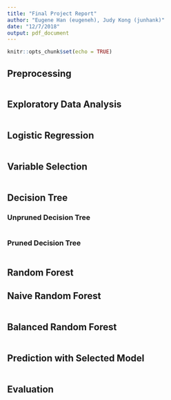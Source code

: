 ```yaml
---
title: "Final Project Report"
author: "Eugene Han (eugeneh), Judy Kong (junhank)"
date: "12/7/2018"
output: pdf_document
---
```


```r
knitr::opts_chunk$set(echo = TRUE)
```

## Preprocessing

```r
```

## Exploratory Data Analysis

```r
```

## Logistic Regression

```r
```

## Variable Selection

```r
```

## Decision Tree

### Unpruned Decision Tree

```r
```

### Pruned Decision Tree

```r
```

## Random Forest

## Naive Random Forest

```r
```

## Balanced Random Forest

```r
```

## Prediction with Selected Model

```r
```

## Evaluation

```r
```

